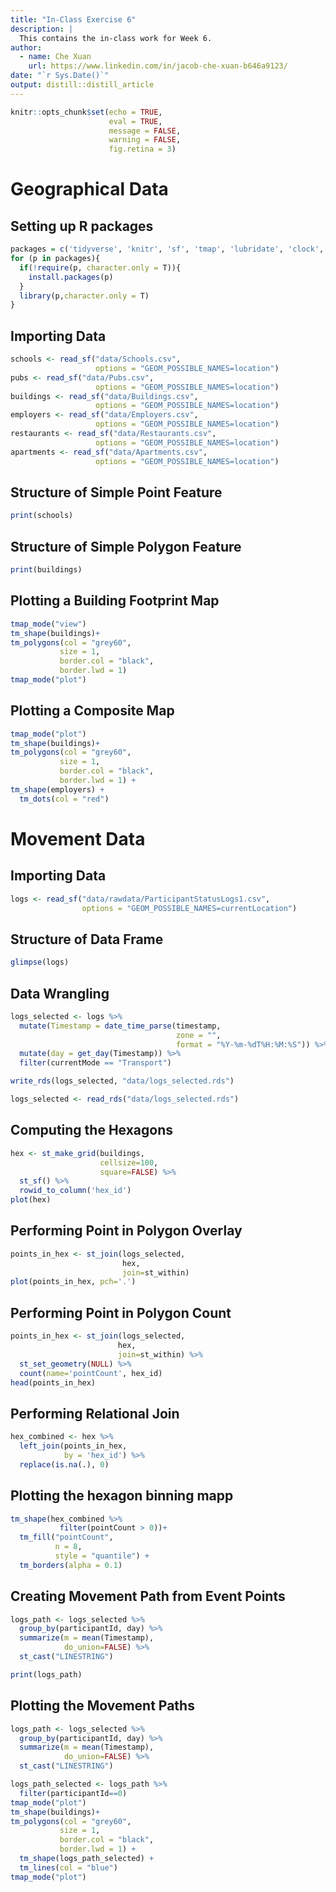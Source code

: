 ```yaml
---
title: "In-Class Exercise 6"
description: |
  This contains the in-class work for Week 6.
author:
  - name: Che Xuan 
    url: https://www.linkedin.com/in/jacob-che-xuan-b646a9123/
date: "`r Sys.Date()`"
output: distill::distill_article
---
```


```r
knitr::opts_chunk$set(echo = TRUE, 
                      eval = TRUE,
                      message = FALSE,
                      warning = FALSE,
                      fig.retina = 3)
```

# Geographical Data

## Setting up R packages

```r
packages = c('tidyverse', 'knitr', 'sf', 'tmap', 'lubridate', 'clock', 'sftime', 'rmarkdown')
for (p in packages){
  if(!require(p, character.only = T)){
    install.packages(p)
  }
  library(p,character.only = T)
}
```

## Importing Data

```r
schools <- read_sf("data/Schools.csv", 
                   options = "GEOM_POSSIBLE_NAMES=location")
pubs <- read_sf("data/Pubs.csv", 
                   options = "GEOM_POSSIBLE_NAMES=location")
buildings <- read_sf("data/Buildings.csv", 
                   options = "GEOM_POSSIBLE_NAMES=location")
employers <- read_sf("data/Employers.csv", 
                   options = "GEOM_POSSIBLE_NAMES=location")
restaurants <- read_sf("data/Restaurants.csv", 
                   options = "GEOM_POSSIBLE_NAMES=location")
apartments <- read_sf("data/Apartments.csv", 
                   options = "GEOM_POSSIBLE_NAMES=location")
```

## Structure of Simple Point Feature

```r
print(schools)
```

## Structure of Simple Polygon Feature

```r
print(buildings)
```


## Plotting a Building Footprint Map

```r
tmap_mode("view")
tm_shape(buildings)+
tm_polygons(col = "grey60",
           size = 1,
           border.col = "black",
           border.lwd = 1)
tmap_mode("plot")
```

## Plotting a Composite Map

```r
tmap_mode("plot")
tm_shape(buildings)+
tm_polygons(col = "grey60",
           size = 1,
           border.col = "black",
           border.lwd = 1) +
tm_shape(employers) +
  tm_dots(col = "red")
```

# Movement Data

## Importing Data

```r
logs <- read_sf("data/rawdata/ParticipantStatusLogs1.csv", 
                options = "GEOM_POSSIBLE_NAMES=currentLocation")
```

## Structure of Data Frame

```r
glimpse(logs)
```

## Data Wrangling

```r
logs_selected <- logs %>%
  mutate(Timestamp = date_time_parse(timestamp,
                                     zone = "",
                                     format = "%Y-%m-%dT%H:%M:%S")) %>%
  mutate(day = get_day(Timestamp)) %>%
  filter(currentMode == "Transport")
```

```r
write_rds(logs_selected, "data/logs_selected.rds")
```

```r
logs_selected <- read_rds("data/logs_selected.rds")
```

## Computing the Hexagons

```r
hex <- st_make_grid(buildings, 
                    cellsize=100, 
                    square=FALSE) %>%
  st_sf() %>%
  rowid_to_column('hex_id')
plot(hex)
```

## Performing Point in Polygon Overlay

```r
points_in_hex <- st_join(logs_selected, 
                         hex, 
                         join=st_within)
plot(points_in_hex, pch='.')
```

## Performing Point in Polygon Count

```r
points_in_hex <- st_join(logs_selected, 
                        hex, 
                        join=st_within) %>%
  st_set_geometry(NULL) %>%
  count(name='pointCount', hex_id)
head(points_in_hex)
```

## Performing Relational Join

```r
hex_combined <- hex %>%
  left_join(points_in_hex, 
            by = 'hex_id') %>%
  replace(is.na(.), 0)
```

## Plotting the hexagon binning mapp

```r
tm_shape(hex_combined %>%
           filter(pointCount > 0))+
  tm_fill("pointCount",
          n = 8,
          style = "quantile") +
  tm_borders(alpha = 0.1)
```

## Creating Movement Path from Event Points

```r
logs_path <- logs_selected %>%
  group_by(participantId, day) %>%
  summarize(m = mean(Timestamp), 
            do_union=FALSE) %>%
  st_cast("LINESTRING")
```

```r
print(logs_path)
```

## Plotting the Movement Paths

```r
logs_path <- logs_selected %>%
  group_by(participantId, day) %>%
  summarize(m = mean(Timestamp), 
            do_union=FALSE) %>%
  st_cast("LINESTRING")
```


```r
logs_path_selected <- logs_path %>%
  filter(participantId==0)
tmap_mode("plot")
tm_shape(buildings)+
tm_polygons(col = "grey60",
           size = 1,
           border.col = "black",
           border.lwd = 1) +
  tm_shape(logs_path_selected) +
  tm_lines(col = "blue")
tmap_mode("plot")
```





